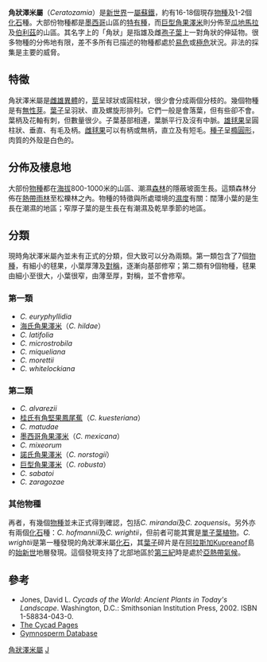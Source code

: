{{Automatic taxobox
| taxon = Ceratozamia
| authority = [[Adolphe_Theodore_Brongniart|Brongn.]]
| image = Ceratozamia Mexicana 400pix - in Czechia.jpg
| image_caption = [[墨西哥角果澤米|墨西哥角果澤米]]
| subdivision_ranks = [[種|種]]
| subdivision = 參見內文
}}

'''角狀澤米屬'''（''Ceratozamia''）是[[新世界|新世界]]一[[屬|屬]][[蘇鐵|蘇鐵]]，約有16-18個現存[[物種|物種]]及1-2個[[化石|化石]]種。大部份物種都是[[墨西哥|墨西哥]]山區的[[特有種|特有種]]，而[[巨型角果澤米|巨型角果澤米]]則分佈至[[瓜地馬拉|瓜地馬拉]]及[[伯利茲|伯利茲]]的山區。其名字上的「角狀」是指雄及雌[[孢子葉|孢子葉]]上一對角狀的伸延物。很多物種的分佈地有限，差不多所有已描述的物種都處於[[易危|易危]]或[[極危|極危]]狀況。非法的採集是主要的威脅。

==特徵==
角狀澤米屬是[[雌雄異體|雌雄異體]]的，[[莖|莖]]呈球狀或圓柱狀，很少會分成兩個分枝的。幾個物種是有[[無性芽|無性芽]]。[[葉子|葉子]]呈羽狀、直及螺旋形排列。它們一般是會落葉，但有些卻不會。葉柄及花軸有刺，但數量很少。子葉基部相連，葉脈平行及沒有中脈。[[雄毬果|雄毬果]]呈圓柱狀、垂直、有毛及柄。[[雌毬果|雌毬果]]可以有柄或無柄，直立及有短毛。[[種子|種子]]呈[[橢圓形|橢圓形]]，肉質的外殼是白色的。

==分佈及棲息地==
大部份[[物種|物種]]都在[[海拔|海拔]]800-1000米的山區、潮濕[[森林|森林]]的隱蔽坡面生長。這類森林分佈在[[熱帶雨林|熱帶雨林]]至松櫟林之內。物種的特徵與所處環境的[[濕度|濕度]]有關：闊薄小葉的是生長在潮濕的地區；窄厚子葉的是生長在有潮濕及乾旱季節的地區。

==分類==
現時角狀澤米屬內並未有正式的分類，但大致可以分為兩類。第一類包含了7個[[物種|物種]]，有細小的毬果，小葉厚薄及[[對稱|對稱]]，逐漸向基部修窄；第二類有9個物種，毬果由細小至很大，小葉很窄，由薄至厚，對稱，並不會修窄。

===第一類===
* ''C. euryphyllidia''
* [[海氏角果澤米|海氏角果澤米]]（''C. hildae''）
* ''C. latifolia''
* ''C. microstrobila''
* ''C. miqueliana''
* ''C. morettii''
* ''C. whitelockiana''

===第二類===
* ''C. alvarezii''
* [[桂氏有角堅果鳳尾蕉|桂氏有角堅果鳳尾蕉]]（''C. kuesteriana''）
* ''C. matudae''
* [[墨西哥角果澤米|墨西哥角果澤米]]（''C. mexicana''）
* ''C. mixeorum''
* [[諾氏角果澤米|諾氏角果澤米]]（''C. norstogii''）
* [[巨型角果澤米|巨型角果澤米]]（''C. robusta''）
* ''C. sabatoi''
* ''C. zaragozae''

===其他物種===
再者，有幾個[[物種|物種]]並未正式得到確認，包括''C. mirandai''及''C. zoquensis''。另外亦有兩個[[化石|化石]]種：''C. hofmannii''及''C. wrightii''，但前者可能其實是[[單子葉植物|單子葉植物]]。''C. wrightii''是第一種發現的角狀澤米屬[[化石|化石]]，其[[葉子|葉子]]碎片是在[[阿拉斯加|阿拉斯加]]Kupreanof島的[[始新世|始新世]]地層發現。這個發現支持了北部地區於[[第三紀|第三紀]]時是處於[[亞熱帶|亞熱帶]][[氣候|氣候]]。

==參考==
*Jones, David L. ''Cycads of the World: Ancient Plants in Today's Landscape''. Washington, D.C.: Smithsonian Institution Press, 2002. ISBN 1-58834-043-0.
*[https://web.archive.org/web/20060707153636/http://plantnet.rbgsyd.gov.au/PlantNet/cycad/cerkey.html The Cycad Pages]
*[http://www.conifers.org/za/ce/index.htm Gymnosperm Database] {{Wayback|url=http://www.conifers.org/za/ce/index.htm |date=20100613093308 }}
{{Taxonbar}}
[[Category:角狀澤米屬|]]
[[Category:澤米鐵科|J]]